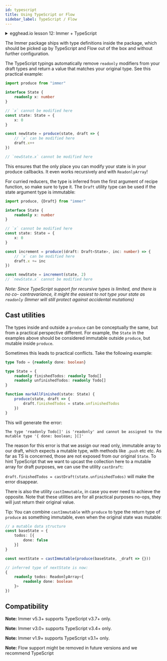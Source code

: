 ```yaml
---
id: typescript
title: Using TypeScript or Flow
sidebar_label: TypeScript / Flow
---
```


<center>
	<div
		data-ea-publisher="immerjs"
		data-ea-type="image"
		className="horizontal bordered"
	></div>
</center> <details>
	<summary className="egghead-summary">
		egghead.io lesson 12: Immer + TypeScript
	</summary>
	<br />
	<div>
		<iframe
			width="760"
			height="427"
			scrolling="no"
			src="https://egghead.io/lessons/react-type-immutable-immer-data-with-typescript/embed"
		></iframe>
	</div>
	<a
		className="egghead-link"
		href="https://egghead.io/lessons/react-type-immutable-immer-data-with-typescript"
	>
		Hosted on egghead.io
	</a>
</details>

The Immer package ships with type definitions inside the package, which should be picked up by TypeScript and Flow out of the box and without further configuration.

The TypeScript typings automatically remove `readonly` modifiers from your draft types and return a value that matches your original type. See this practical example:

```ts
import produce from "immer"

interface State {
	readonly x: number
}

// `x` cannot be modified here
const state: State = {
	x: 0
}

const newState = produce(state, draft => {
	// `x` can be modified here
	draft.x++
})

// `newState.x` cannot be modified here
```

This ensures that the only place you can modify your state is in your produce callbacks. It even works recursively and with `ReadonlyArray`!

For curried reducers, the type is inferred from the first argument of recipe function, so make sure to type it. The `Draft` utility type can be used if the state argument type is immutable:

```ts
import produce, {Draft} from "immer"

interface State {
	readonly x: number
}

// `x` cannot be modified here
const state: State = {
	x: 0
}

const increment = produce((draft: Draft<State>, inc: number) => {
	// `x` can be modified here
	draft.x += inc
})

const newState = increment(state, 2)
// `newState.x` cannot be modified here
```

_Note: Since TypeScript support for recursive types is limited, and there is no co- contravariance, it might the easiest to not type your state as `readonly` (Immer will still protect against accidental mutations)_

## Cast utilities

The types inside and outside a `produce` can be conceptually the same, but from a practical perspective different. For example, the `State` in the examples above should be considered immutable outside `produce`, but mutable inside `produce`.

Sometimes this leads to practical conflicts. Take the following example:

```typescript
type Todo = {readonly done: boolean}

type State = {
	readonly finishedTodos: readonly Todo[]
	readonly unfinishedTodos: readonly Todo[]
}

function markAllFinished(state: State) {
	produce(state, draft => {
		draft.finishedTodos = state.unfinishedTodos
	})
}
```

This will generate the error:

```
The type 'readonly Todo[]' is 'readonly' and cannot be assigned to the mutable type '{ done: boolean; }[]'
```

The reason for this error is that we assign our read only, immutable array to our draft, which expects a mutable type, with methods like `.push` etc etc. As far as TS is concerned, those are not exposed from our original `State`. To hint TypeScript that we want to upcast the collection here to a mutable array for draft purposes, we can use the utility `castDraft`:

`draft.finishedTodos = castDraft(state.unfinishedTodos)` will make the error disappear.

There is also the utility `castImmutable`, in case you ever need to achieve the opposite. Note that these utilities are for all practical purposes no-ops, they will just return their original value.

Tip: You can combine `castImmutable` with `produce` to type the return type of `produce` as something immutable, even when the original state was mutable:

```typescript
// a mutable data structure
const baseState = {
	todos: [{
		done: false
	}]
}

const nextState = castImmutable(produce(baseState, _draft => {}))

// inferred type of nextState is now:
{
	readonly todos: ReadonlyArray<{
		readonly done: boolean
	}>
})
```

## Compatibility

**Note:** Immer v5.3+ supports TypeScript v3.7+ only.

**Note:** Immer v3.0+ supports TypeScript v3.4+ only.

**Note:** Immer v1.9+ supports TypeScript v3.1+ only.

**Note:** Flow support might be removed in future versions and we recommend TypeScript
